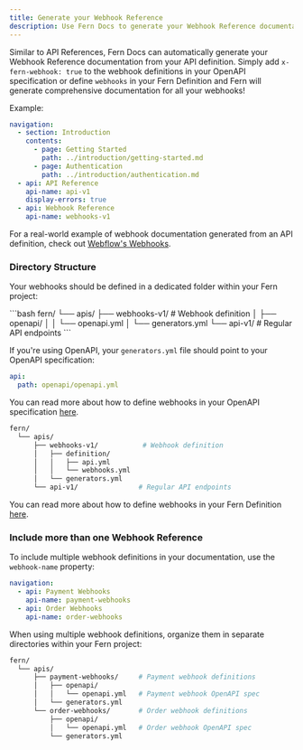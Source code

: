 ---
title: Generate your Webhook Reference
description: Use Fern Docs to generate your Webhook Reference documentation from your API definition, using your choice of either OpenAPI or Fern Definition.
---

Similar to API References, Fern Docs can automatically generate your Webhook Reference documentation from your API definition. Simply add `x-fern-webhook: true` to the webhook definitions in your OpenAPI specification or define `webhooks` in your Fern Definition and Fern will generate comprehensive documentation for all your webhooks! 

Example:

```yml docs.yml {11-12}
navigation:
  - section: Introduction
    contents:
      - page: Getting Started
        path: ../introduction/getting-started.md
      - page: Authentication
        path: ../introduction/authentication.md
  - api: API Reference
    api-name: api-v1
    display-errors: true
  - api: Webhook Reference
    api-name: webhooks-v1
```

For a real-world example of webhook documentation generated from an API definition, check out [Webflow's Webhooks](https://developers.webflow.com/data/reference/webhooks/events/form-submission).

### Directory Structure
Your webhooks should be defined in a dedicated folder within your Fern project:

<Tabs>
<Tab title="OpenAPI">
```bash
fern/
  └── apis/
      ├── webhooks-v1/           # Webhook definition
      │   ├── openapi/       
      │   │   └── openapi.yml
      │   └── generators.yml
      └── api-v1/               # Regular API endpoints
```

If you're using OpenAPI, your `generators.yml` file should point to your OpenAPI specification:

```yml generators.yml
api:
  path: openapi/openapi.yml
```

You can read more about how to define webhooks in your OpenAPI specification [here](/learn/api-definition/openapi/webhooks).
</Tab>
<Tab title="Fern Definition">
```bash
fern/
  └── apis/
      ├── webhooks-v1/           # Webhook definition
      │   ├── definition/  
      │   │   ├── api.yml    
      │   │   └── webhooks.yml
      │   └── generators.yml
      └── api-v1/               # Regular API endpoints
```

You can read more about how to define webhooks in your Fern Definition [here](/learn/api-definition/fern/webhooks).
</Tab>
</Tabs>

### Include more than one Webhook Reference
To include multiple webhook definitions in your documentation, use the `webhook-name` property:

```yaml title="docs.yml"
navigation:
  - api: Payment Webhooks
    api-name: payment-webhooks
  - api: Order Webhooks
    api-name: order-webhooks
```

When using multiple webhook definitions, organize them in separate directories within your Fern project:

```bash
fern/
  └── apis/
      ├── payment-webhooks/     # Payment webhook definitions
      │   ├── openapi/
      │   │   └── openapi.yml   # Payment webhook OpenAPI spec
      │   └── generators.yml
      └── order-webhooks/       # Order webhook definitions
          ├── openapi/
          │   └── openapi.yml   # Order webhook OpenAPI spec
          └── generators.yml
```
